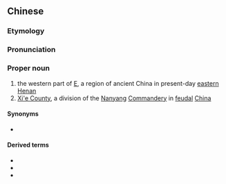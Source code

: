 ==Chinese==
{{zh-forms}}

===Etymology===
{{zh-compound|西|鄂|[[west]]|a place}}

===Pronunciation===
{{zh-pron
|m=Xī'è
|cat=pn
}}

===Proper noun===
{{zh-proper noun}}

# the western part of [[E]], a region of ancient China in present-day [[eastern]] [[Henan]]
# [[w:Xi'e|Xi'e County]], a division of the [[Nanyang]] [[commandery|Commandery]] in [[feudal]] [[China]]

====Synonyms====
* {{zh-l|西鄂縣|county}}

====Derived terms====
* {{zh-l|西鄂縣}}
* {{zh-l|西鄂縣侯}}
* {{zh-l|西鄂縣長}}